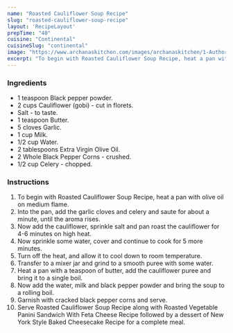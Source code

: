 ---
name: "Roasted Cauliflower Soup Recipe"
slug: "roasted-cauliflower-soup-recipe"
layout: 'RecipeLayout'
prepTime: "40"
cuisine: "Continental"
cuisineSlug: "continental"
image: "https://www.archanaskitchen.com/images/archanaskitchen/1-Author/Sapana_Behl/Cauliflower_Soup.jpg"
excerpt: "To begin with Roasted Cauliflower Soup Recipe, heat a pan with olive oil on medium flame"
---

### Ingredients

- 1 teaspoon Black pepper powder.
- 2 cups Cauliflower (gobi) - cut in florets.
- Salt - to taste.
- 1 teaspoon Butter.
- 5 cloves Garlic.
- 1 cup Milk.
- 1/2 cup Water.
- 2 tablespoons Extra Virgin Olive Oil.
- 2 Whole Black Pepper Corns - crushed.
- 1/2 cup Celery - chopped.

### Instructions

1. To begin with Roasted Cauliflower Soup Recipe, heat a pan with olive oil on medium flame.
1. Into the pan, add the garlic cloves and celery and saute for about a minute, until the aroma rises.
1. Now add the cauliflower, sprinkle salt and pan roast the cauliflower for 4-6 minutes on high heat.
1. Now sprinkle some water, cover and continue to cook for 5 more minutes.
1. Turn off the heat, and allow it to cool down to room temperature.
1. Transfer to a mixer jar and grind to a smooth puree with some water.
1. Heat a pan with a teaspoon of butter, add the cauliflower puree and bring it to a single boil.
1. Now add the water, milk and black pepper powder and bring the soup to a rolling boil.
1. Garnish with cracked black pepper corns and serve.
1. Serve Roasted Cauliflower Soup Recipe along with Roasted Vegetable Panini Sandwich With Feta Cheese Recipe followed by a dessert of New York Style Baked Cheesecake Recipe for a complete meal.
